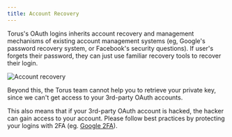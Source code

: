 ```yaml
---
title: Account Recovery
---
```


Torus's OAuth logins inherits account recovery and management mechanisms of existing account management systems \(eg, Google's password recovery
system, or Facebook's security questions\). If user's forgets their password, they can just use familiar recovery tools to recover their login.

![Account recovery](/contents/accountrecovery.png)

Beyond this, the Torus team cannot help you to retrieve your private key, since we can't get access to your 3rd-party OAuth accounts.

This also means that if your 3rd-party OAuth account is hacked, the hacker can gain access to your account. Please follow best practices by protecting
your logins with 2FA \(eg. [Google 2FA](https://www.google.com/landing/2step/)\).
